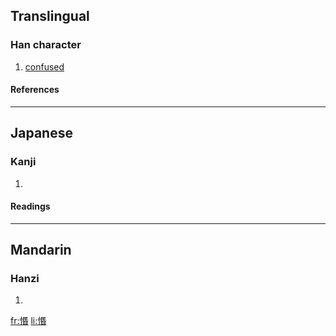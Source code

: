 ==Translingual==
===Han character===
{{Han char|rn=61|rad=心|as=09|sn=12|four=|canj=心口心日 (PRPA)}}
# [[confused]]
====References====
{{Han ref|kx=0393.110|dkj=10875|dj=0729.110|hdz=42332.040|uh=60FD|ud=24829}}

----
==Japanese==
===Kanji===
{{ja-kanji|grade=|rs=心09}}
# {{defn|Japanese}} 
====Readings====
{{ja-readings|on=[[こん]] (kon), [[びん]] (bin)|kun=}}

----
==Mandarin==
===Hanzi===
{{cmn-hanzi|pin=[[hūn]] ([[hun1]])|wg=hun<sup>1</sup>}}
# {{defn|Mandarin}}

[[fr:惽]]
[[li:惽]]